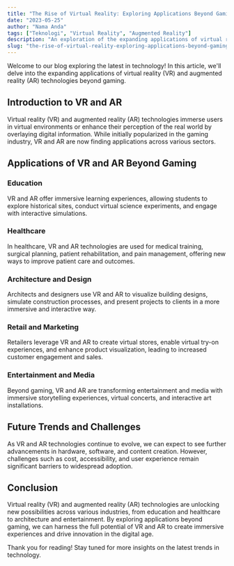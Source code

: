 ```yaml
---
title: "The Rise of Virtual Reality: Exploring Applications Beyond Gaming"
date: "2023-05-25"
author: "Nama Anda"
tags: ["Teknologi", "Virtual Reality", "Augmented Reality"]
description: "An exploration of the expanding applications of virtual reality (VR) and augmented reality (AR) technologies beyond gaming, including in education, healthcare, architecture, and more."
slug: "the-rise-of-virtual-reality-exploring-applications-beyond-gaming"
---
```


Welcome to our blog exploring the latest in technology! In this article, we'll delve into the expanding applications of virtual reality (VR) and augmented reality (AR) technologies beyond gaming.

## Introduction to VR and AR

Virtual reality (VR) and augmented reality (AR) technologies immerse users in virtual environments or enhance their perception of the real world by overlaying digital information. While initially popularized in the gaming industry, VR and AR are now finding applications across various sectors.

## Applications of VR and AR Beyond Gaming

### Education

VR and AR offer immersive learning experiences, allowing students to explore historical sites, conduct virtual science experiments, and engage with interactive simulations.

### Healthcare

In healthcare, VR and AR technologies are used for medical training, surgical planning, patient rehabilitation, and pain management, offering new ways to improve patient care and outcomes.

### Architecture and Design

Architects and designers use VR and AR to visualize building designs, simulate construction processes, and present projects to clients in a more immersive and interactive way.

### Retail and Marketing

Retailers leverage VR and AR to create virtual stores, enable virtual try-on experiences, and enhance product visualization, leading to increased customer engagement and sales.

### Entertainment and Media

Beyond gaming, VR and AR are transforming entertainment and media with immersive storytelling experiences, virtual concerts, and interactive art installations.

## Future Trends and Challenges

As VR and AR technologies continue to evolve, we can expect to see further advancements in hardware, software, and content creation. However, challenges such as cost, accessibility, and user experience remain significant barriers to widespread adoption.

## Conclusion

Virtual reality (VR) and augmented reality (AR) technologies are unlocking new possibilities across various industries, from education and healthcare to architecture and entertainment. By exploring applications beyond gaming, we can harness the full potential of VR and AR to create immersive experiences and drive innovation in the digital age.

Thank you for reading! Stay tuned for more insights on the latest trends in technology.
